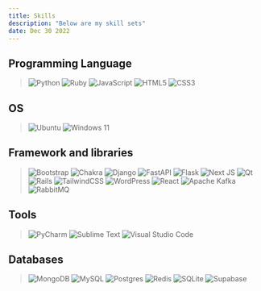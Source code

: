 ```yaml
---
title: Skills
description: "Below are my skill sets"
date: Dec 30 2022
---
```


## Programming Language

> ![Python](https://img.shields.io/badge/python-3670A0?style=for-the-badge&logo=python&logoColor=ffdd54) ![Ruby](https://img.shields.io/badge/ruby-%23CC342D.svg?style=for-the-badge&logo=ruby&logoColor=white) ![JavaScript](https://img.shields.io/badge/javascript-%23323330.svg?style=for-the-badge&logo=javascript&logoColor=%23F7DF1E) ![HTML5](https://img.shields.io/badge/html5-%23E34F26.svg?style=for-the-badge&logo=html5&logoColor=white) ![CSS3](https://img.shields.io/badge/css3-%231572B6.svg?style=for-the-badge&logo=css3&logoColor=white)


## OS

> ![Ubuntu](https://img.shields.io/badge/Ubuntu-E95420?style=for-the-badge&logo=ubuntu&logoColor=white) ![Windows 11](https://img.shields.io/badge/Windows%2011-%230079d5.svg?style=for-the-badge&logo=Windows%2011&logoColor=white)


## Framework and libraries

> ![Bootstrap](https://img.shields.io/badge/bootstrap-%23563D7C.svg?style=for-the-badge&logo=bootstrap&logoColor=white) ![Chakra](https://img.shields.io/badge/chakra-%234ED1C5.svg?style=for-the-badge&logo=chakraui&logoColor=white) ![Django](https://img.shields.io/badge/django-%23092E20.svg?style=for-the-badge&logo=django&logoColor=white) ![FastAPI](https://img.shields.io/badge/FastAPI-005571?style=for-the-badge&logo=fastapi) ![Flask](https://img.shields.io/badge/flask-%23000.svg?style=for-the-badge&logo=flask&logoColor=white) ![Next JS](https://img.shields.io/badge/Next-black?style=for-the-badge&logo=next.js&logoColor=white) ![Qt](https://img.shields.io/badge/Qt-%23217346.svg?style=for-the-badge&logo=Qt&logoColor=white) ![Rails](https://img.shields.io/badge/rails-%23CC0000.svg?style=for-the-badge&logo=ruby-on-rails&logoColor=white) ![TailwindCSS](https://img.shields.io/badge/tailwindcss-%2338B2AC.svg?style=for-the-badge&logo=tailwind-css&logoColor=white) ![WordPress](https://img.shields.io/badge/WordPress-%23117AC9.svg?style=for-the-badge&logo=WordPress&logoColor=white) ![React](https://img.shields.io/badge/react-%2320232a.svg?style=for-the-badge&logo=react&logoColor=%2361DAFB) ![Apache Kafka](https://img.shields.io/badge/Apache%20Kafka-000?style=for-the-badge&logo=apachekafka) ![RabbitMQ](https://img.shields.io/badge/Rabbitmq-FF6600?style=for-the-badge&logo=rabbitmq&logoColor=white)


## Tools

> ![PyCharm](https://img.shields.io/badge/pycharm-143?style=for-the-badge&logo=pycharm&logoColor=black&color=black&labelColor=green) ![Sublime Text](https://img.shields.io/badge/sublime_text-%23575757.svg?style=for-the-badge&logo=sublime-text&logoColor=important) ![Visual Studio Code](https://img.shields.io/badge/Visual%20Studio%20Code-0078d7.svg?style=for-the-badge&logo=visual-studio-code&logoColor=white)


## Databases

> ![MongoDB](https://img.shields.io/badge/MongoDB-%234ea94b.svg?style=for-the-badge&logo=mongodb&logoColor=white) ![MySQL](https://img.shields.io/badge/mysql-%2300f.svg?style=for-the-badge&logo=mysql&logoColor=white) ![Postgres](https://img.shields.io/badge/postgres-%23316192.svg?style=for-the-badge&logo=postgresql&logoColor=white) ![Redis](https://img.shields.io/badge/redis-%23DD0031.svg?style=for-the-badge&logo=redis&logoColor=white) ![SQLite](https://img.shields.io/badge/sqlite-%2307405e.svg?style=for-the-badge&logo=sqlite&logoColor=white) ![Supabase](https://img.shields.io/badge/Supabase-3ECF8E?style=for-the-badge&logo=supabase&logoColor=white)
